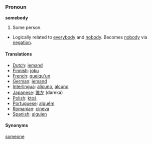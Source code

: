 === Pronoun ===

'''somebody'''

#Some person.
*Logically related to [[everybody]] and [[nobody]].  Becomes [[nobody]] via [[negation]].

==== Translations ====
*[[Dutch]]: [[iemand]]
*[[Finnish]]: [[joku]]
*[[French]]: [[quelqu'un]]
*[[German]]: [[jemand]]
*[[Interlingua]]: [[alicuno]], [[alcuno]]
*[[Japanese]]: [[誰か]] (dareka)
*[[Polish]]: [[ktoś]]
*[[Portuguese]]: [[alguém]]
*[[Romanian]]: [[cineva]]
*[[Spanish]]: [[alguien]]

==== Synonyms ====
[[someone]]